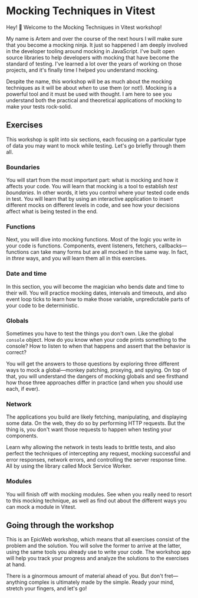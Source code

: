 # Mocking Techniques in Vitest

<EpicVideo url="https://www.epicweb.dev/workshops/mocking-techniques-in-vitest/workshop-introduction/intro-to-mocking-techniques-in-vitest" />

Hey! :wave: Welcome to the Mocking Techniques in Vitest workshop!

My name is Artem and over the course of the next hours I will make sure that you become a mocking ninja. It just so happened I am deeply involved in the developer tooling around mocking in JavaScript. I've built open source libraries to help developers with mocking that have become the standard of testing. I've learned a lot over the years of working on those projects, and it's finally time I helped you understand mocking.

Despite the name, this workshop will be as much about the mocking techniques as it will be about _when_ to use them (or not!). Mocking is a powerful tool and it must be used with thought. I am here to see you understand both the practical and theoretical applications of mocking to make your tests rock-solid.

## Exercises

This workshop is split into six sections, each focusing on a particular type of data you may want to mock while testing. Let's go briefly through them all.

### Boundaries

You will start from the most important part: what is mocking and how it affects your code. You will learn that mocking is a tool to establish _test boundaries_. In other words, it lets you control where your tested code ends in test. You will learn that by using an interactive application to insert different mocks on different levels in code, and see how your decisions affect what is being tested in the end.

### Functions

Next, you will dive into mocking functions. Most of the logic you write in your code is functions. Components, event listeners, fetchers, callbacks—functions can take many forms but are all mocked in the same way. In fact, in _three_ ways, and you will learn them all in this exercises.

### Date and time

In this section, you will become the magician who bends date and time to their will. You will practice mocking dates, intervals and timeouts, and also event loop ticks to learn how to make those variable, unpredictable parts of your code to be deterministic.

### Globals

Sometimes you have to test the things you don't own. Like the global `console` object. How do you know when your code prints something to the console? How to listen to when that happens and assert that the behavior is correct?

You will get the answers to those questions by exploring three different ways to mock a global—monkey patching, proxying, and spying. On top of that, you will understand the dangers of mocking globals and see firsthand how those three approaches differ in practice (and when you should use each, if ever).

### Network

The applications you build are likely fetching, manipulating, and displaying some data. On the web, they do so by performing HTTP requests. But the thing is, you don't want those requests to happen when testing your components.

Learn why allowing the network in tests leads to brittle tests, and also perfect the techniques of intercepting any request, mocking successful and error responses, network errors, and controlling the server response time. All by using the library called Mock Service Worker.

### Modules

You will finish off with mocking modules. See when you really need to resort to this mocking technique, as well as find out about the different ways you can mock a module in Vitest.

## Going through the workshop

This is an EpicWeb workshop, which means that all exercises consist of the problem and the solution. You will solve the former to arrive at the latter, using the same tools you already use to write your code. The workshop app will help you track your progress and analyze the solutions to the exercises at hand.

There is a ginormous amount of material ahead of you. But don't fret—anything complex is ultimately made by the simple. Ready your mind, stretch your fingers, and let's go!
